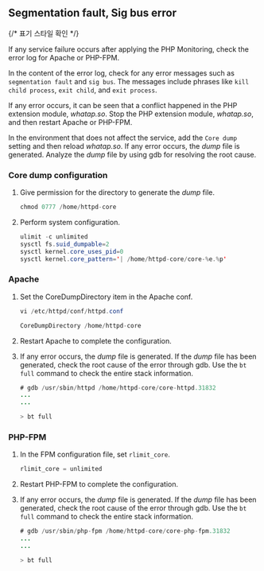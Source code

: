 ## Segmentation fault, Sig bus error

{/* 표기 스타일 확인 */}

If any service failure occurs after applying the PHP Monitoring, check the error log for Apache or PHP-FPM.

In the content of the error log, check for any error messages such as `segmentation fault` and `sig bus`. The messages include phrases like `kill child process`, `exit child`, and `exit process`. 

If any error occurs, it can be seen that a conflict happened in the PHP extension module, _whatap.so_. Stop the PHP extension module, _whatap.so_, and then restart Apache or PHP-FPM.

In the environment that does not affect the service, add the `Core dump` setting and then reload _whatap.so_. If any error occurs, the _dump_ file is generated. Analyze the _dump_ file by using gdb for resolving the root cause. 

### Core dump configuration

1. Give permission for the directory to generate the _dump_ file.

   ```java
   chmod 0777 /home/httpd-core
   ```

2. Perform system configuration.

   ```java
   ulimit -c unlimited
   sysctl fs.suid_dumpable=2
   sysctl kernel.core_uses_pid=0
   sysctl kernel.core_pattern='| /home/httpd-core/core-%e.%p'
   ```

### Apache

1. Set the CoreDumpDirectory item in the Apache conf. 

   ```java
   vi /etc/httpd/conf/httpd.conf

   CoreDumpDirectory /home/httpd-core
   ```

2. Restart Apache to complete the configuration. 

3. If any error occurs, the _dump_ file is generated. If the _dump_ file has been generated, check the root cause of the error through gdb. Use the `bt full` command to check the entire stack information.

   ```java
   # gdb /usr/sbin/httpd /home/httpd-core/core-httpd.31832
   ...
   ...

   > bt full
   ```

### PHP-FPM

1. In the FPM configuration file, set `rlimit_core`. 

   ```java
   rlimit_core = unlimited
   ```

2. Restart PHP-FPM to complete the configuration. 

3. If any error occurs, the _dump_ file is generated. If the _dump_ file has been generated, check the root cause of the error through gdb. Use the `bt full` command to check the entire stack information.

   ```java
   # gdb /usr/sbin/php-fpm /home/httpd-core/core-php-fpm.31832
   ...
   ...

   > bt full
   ```
